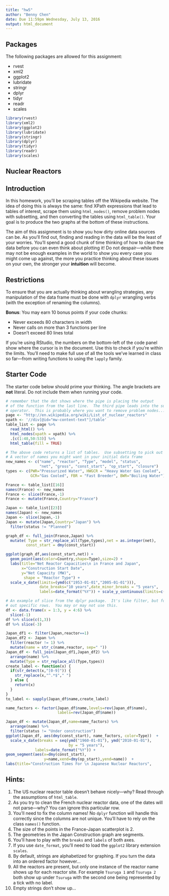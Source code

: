 ---
title: "hw5"
author: "Benny Chen"  
date: Due 11:59pm Wednesday, July 13, 2016
output: html_document 
---

## Packages

The following packages are allowed for this assignment:

* rvest 
* xml2
* ggplot2
* lubridate
* stringr
* dplyr
* tidyr
* readr
* scales
```{r}
library(rvest)
library(xml2)
library(ggplot2)
library(lubridate)
library(stringr)
library(dplyr)
library(tidyr)
library(readr)
library(scales)
```

## Nuclear Reactors 

## Introduction
In this homework, you'll be scraping tables off the Wikipedia website.  The idea of doing this is always the same: find XPath expressions that lead to tables of interest, scrape them using `html_nodes()`, remove problem nodes with subsetting, and then converting the tables using `html_table()`.  Your goal is to produce the two graphs at the bottom of these instructions.

The aim of this assignment is to show you how dirty online data sources can be.  As you'll find out, finding and reading in the data will be the least of your worries.  You'll spend a good chunk of time thinking of how to clean the data before you can even think about plotting it! Do not despair---while there may not be enough examples in the world to show you every case you might come up against, the more you practice thinking about these issues on your own, the stronger your __intuition__ will become.

## Restrictions
To ensure that you are actually thinking about wrangling strategies, any manipulation of the data frame must be done with `dplyr` wrangling verbs (with the exception of renaming the columns).

__Bonus__: You may earn 10 bonus points if your code chunks:

* Never exceeds 80 characters in width
* Never calls on more than 3 functions per line
* Doesn't exceed 80 lines total

If you're using RStudio, the numbers on the bottom-left of the code panel show where the cursor is in the document.  Use this to check if you're within the limits.  You'll need to make full use of all the tools we've learned in class so far---from writing functions to using the `lapply` family.

## Starter Code
The starter code below should prime your thinking.  The angle brackets are __not__ literal.  Do not include them when running your code.
```{r, eval = T,fig.width=10,fig.asp=0.5}
# remember that the dot shows where the pipe is placing the output
# of the function from the last line.  The third pipe leads into the subsetting
# operator.  This is probably where you want to remove problem nodes...
page <- "http://en.wikipedia.org/wiki/List_of_nuclear_reactors"
xpath <- '//div[@id="mw-content-text"]/table'
table_list <- page %>%
  read_html() %>%
  html_nodes(xpath = xpath) %>%
  .[c(1:48,50:53)] %>%
  html_table(fill = TRUE)

# The above code returns a list of tables.  Use subsetting to pick out specific tables
# A vector of names you might want in your initial data frame
new_names <- c("name", "reactor", "Type", "model", "status", 
               "net", "gross", "const_start", "op_start", "closure")
types <- c(PWR="Pressurized Water", HWGCR = "Heavy Water Gas Cooled",
           GCR="Gas Cooled", FBR = "Fast Breeder", BWR="Boiling Water")

France <- table_list[[16]]
names(France) <- new_names
France <- slice(France,-1) 
France <- mutate(France,Country="France")

Japan <- table_list[[23]]
names(Japan) <- new_names
Japan <- slice(Japan,-1)
Japan <- mutate(Japan,Country="Japan") %>%
  filter(status != "Planned")

graph_df <- full_join(France,Japan) %>%
  mutate( Type = str_replace_all(Type,types),net = as.integer(net),
         const_start = dmy(const_start))

ggplot(graph_df,aes(const_start,net)) + 
  geom_point(aes(color=Country,shape=Type),size=2) + 
  labs(title="Net Reactor Capacities\n in France and Japan",
       x="Construction Start Date",
       y="Net Capacity (MW)",
        shape = "Reactor Type") + 
  scale_x_date(limits=(ymd(c("1953-01-01","2005-01-01"))),
               date_breaks="10 years",date_minor_breaks = "5 years",
               labels=date_format("%Y")) + scale_y_continuous(limits=c(0,1550))

# An example of slice from the dplyr package.  It's like filter, but for picking
# out specific rows.  You may or may not use this.
df <- data.frame(x = 1:3, y = 4:6) %>%
  slice(-1)
df %>% slice(c(1,3))
df %>% slice(-3)
```

```{r,fig.width=9,fig.aspect=0.75}
Japan_df1 <- filter(Japan,reactor==1) 
Japan_df2 <- Japan %>%
  filter(reactor != 1) %>%
  mutate(name = str_c(name,reactor, sep=" "))
Japan_df <- full_join(Japan_df1,Japan_df2) %>%
  arrange(name) %>%
  mutate(Type = str_replace_all(Type,types))
create_label <- function(x) {
  if(str_detect(x,"[0-9]")) {
    str_replace(x,"^.*$"," ")
  } else {
    return(x)
  }
}
to_label <- sapply(Japan_df$name,create_label)

name_factors <- factor(Japan_df$name,levels=rev(Japan_df$name),
                       labels=rev(Japan_df$name))

Japan_df <- mutate(Japan_df,name=name_factors) %>%
  arrange(name) %>%
  filter(status != "Under construction")
ggplot(Japan_df, aes(dmy(const_start), name_factors, color=Type))  +                          scale_y_discrete(labels=c(to_label)) + 
  scale_x_date(breaks = seq(ymd("1960-01-01"), ymd("2010-01-01"), 
                            by = "5 years"),
             labels=date_format("%Y")) +
geom_segment(aes(x=dmy(const_start),
                 y=name,xend=dmy(op_start),yend=name))  + 
labs(title="Construction Times For \n Japanese Nuclear Reactors",                               x="Date",y="Reactor Site") + labs(colour = "Reactor Type") 
```

## Hints:
1. The US nuclear reactor table doesn't behave nicely---why? Read through the assumptions of `html_table`.
2. As you try to clean the French nuclear reactor data, one of the dates will not parse---why? You can ignore this particular row.
3. You'll need to fix the column names! No `dplyr` function will handle this correctly since the columns are not unique.  You'll have to rely on the class `names()` function.
4. The size of the points in the France-Japan scatterplot is 2.
5. The geometries in the Japan Construction graph are segments.
6. You'll have to play with the `breaks` and `labels` of both axes.
7. If you use `date_format`, you'll need to load the `ggplot2` library extension `scales`.
8. By default, strings are alphabetized for graphing.  If you turn the data into an ordered factor however...
9. All the reactors are present, but only one instance of the reactor name shows up for each reactor site.  For example `Tsuruga 1` and `Tsuruga 2` both show up under `Tsuruga` with the second one being represented by a tick with no label.
10. Empty strings don't show up...
